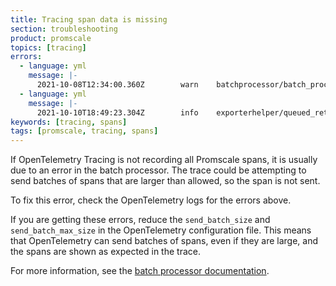 ```yaml
---
title: Tracing span data is missing
section: troubleshooting
product: promscale
topics: [tracing]
errors:
  - language: yml
    message: |-
      2021-10-08T12:34:00.360Z        warn    batchprocessor/batch_processor.go:184   Sender failed   {"kind": "processor", "name": "batch", "error": "sending_queue is full"}
  - language: yml
    message: |-
      2021-10-10T18:49:23.304Z        info    exporterhelper/queued_retry.go:325      Exporting failed. Will retry the request after interval.        {"kind": "exporter", "name": "otlp", "error": "failed to push trace data via OTLP exporter: rpc error: code = DeadlineExceeded desc = context deadline exceeded", "interval": "5.872756134s"}
keywords: [tracing, spans]
tags: [promscale, tracing, spans]
---
```


<!---
* Keep this section in alphabetical order
* Use this format for writing troubleshooting sections:
 - Cause: What causes the problem?
 - Consequence: What does the user see when they hit this problem?
 - Fix/Workaround: What can the user do to fix or work around the problem? Provide a "Resolving" Procedure if required.
 - Result: When the user applies the fix, what is the result when the same action is applied?
* Copy this comment at the top of every troubleshooting page
-->

If OpenTelemetry Tracing is not recording all Promscale spans, it is usually due
to an error in the batch processor. The trace could be attempting to send
batches of spans that are larger than allowed, so the span is not sent.

To fix this error, check the OpenTelemetry logs for the errors above.

If you are getting these errors, reduce the `send_batch_size` and
`send_batch_max_size` in the OpenTelemetry configuration file. This means that
OpenTelemetry can send batches of spans, even if they are large, and the spans
are shown as expected in the trace.

For more information, see the [batch processor documentation][batch-processor].

[batch-processor]: https://github.com/open-telemetry/opentelemetry-collector/blob/main/processor/batchprocessor/README.md
